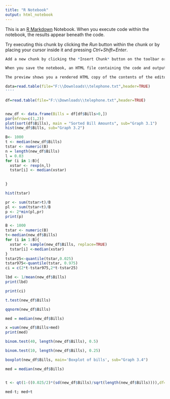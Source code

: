 ---
title: "R Notebook"
output: html_notebook
---

This is an [R Markdown](http://rmarkdown.rstudio.com) Notebook. When you execute code within the notebook, the results appear beneath the code. 

Try executing this chunk by clicking the *Run* button within the chunk or by placing your cursor inside it and pressing *Ctrl+Shift+Enter*. 

```{r}
Add a new chunk by clicking the *Insert Chunk* button on the toolbar or by pressing *Ctrl+Alt+I*.

When you save the notebook, an HTML file containing the code and output will be saved alongside it (click the *Preview* button or press *Ctrl+Shift+K* to preview the HTML file).

The preview shows you a rendered HTML copy of the contents of the editor. Consequently, unlike *Knit*, *Preview* does not run any R code chunks. Instead, the output of the chunk when it was last run in the editor is displayed.

data=read.table(file="F:\\Downloads\\telephone.txt",header=TRUE)
''''
```



```{r}
df=read.table(file="F:\\Downloads\\telephone.txt",header=TRUE)


new_df <- data.frame(Bills = df[df$Bills>0,])
par(mfrow=c(1,2))
plot(sort(df$Bills), main = "Sorted Bill Amounts", sub="Graph 3.1")
hist(new_df$Bills, sub="Graph 3.2")
```



```{r}
B<- 1000
t <- median(new_df$Bills)
tstar <- numeric(B)
n = length(new_df$Bills)
l = 0.03
for (i in 1:B){
  xstar <- rexp(n,l)
  tstar[i] <- median(xstar)

  
}

hist(tstar)
```

```{r}

pr <- sum(tstar>t)/B
pl <- sum(tstar<t)/B
p <- 2*min(pl,pr)
print(p)
```
```{r}
B <- 1000
tstar <- numeric(B)
t<-median(new_df$Bills)
for (i in 1:B){
  xstar <- sample(new_df$Bills, replace=TRUE)
  tstar[i] <-median(xstar)
}
tstar25<-quantile(tstar,0.025)
tstar975<-quantile(tstar, 0.975)
ci = c(2*t-tstar975,2*t-tstar25)
```

```{r}
lbd <- 1/mean(new_df$Bills)
print(lbd)

```


```{r}
print(ci)
```


```{r}
t.test(new_df$Bills)
```

```{r}
qqnorm(new_df$Bills)
```

```{r}
med = median(new_df$Bills)
```



```{r}
x =sum(new_df$Bills>med)
print(med)
```

```{r}
binom.test(40, length(new_df$Bills), 0.5)
```

```{r}
binom.test(10, length(new_df$Bills), 0.25)
```


```{r}
boxplot(new_df$Bills, main='Boxplot of bills', sub="Graph 3.4")
```
```{r}
med = median(new_df$Bills)
```
```{r}

```

```{r}
t <- qt(1-((0.025/2)*(sd(new_df$Bills)/sqrt(length(new_df$Bills)))),df=n-1)
```


```{r}
med-t; med+t
```

